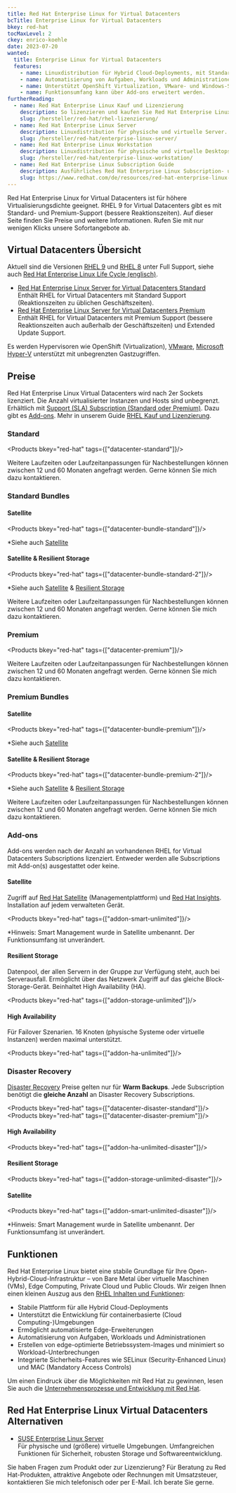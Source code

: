 ```yaml
---
title: Red Hat Enterprise Linux for Virtual Datacenters
bcTitle: Enterprise Linux for Virtual Datacenters
bkey: red-hat
tocMaxLevel: 2
ckey: enrico-koehle
date: 2023-07-20
wanted:
  title: Enterprise Linux for Virtual Datacenters
  features:
    - name: Linuxdistribution für Hybrid Cloud-Deployments, mit Standard oder Premium Support.
    - name: Automatisierung von Aufgaben, Workloads und Administrationen. Unterstützt containerbasierte (Cloud Computing-)Umgebungen.
    - name: Unterstützt OpenShift Virtualization, VMware- und Windows-Server mit unbegrenzten Gastzugriffen.
    - name: Funktionsumfang kann über Add-ons erweitert werden.
furtherReading:
  - name: Red Hat Enterprise Linux Kauf und Lizenzierung
    description: So lizenzieren und kaufen Sie Red Hat Enterprise Linux (RHEL).
    slug: /hersteller/red-hat/rhel-lizenzierung/
  - name: Red Hat Enterprise Linux Server
    description: Linuxdistribution für physische und virtuelle Server.
    slug: /hersteller/red-hat/enterprise-linux-server/
  - name: Red Hat Enterprise Linux Workstation
    description: Linuxdistribution für physische und virtuelle Desktops.
    slug: /hersteller/red-hat/enterprise-linux-workstation/
  - name: Red Hat Enterprise Linux Subscription Guide
    description: Ausführliches Red Hat Enterprise Linux Subscription- und Lizenzierungs-PDF.
    slug: https://www.redhat.com/de/resources/red-hat-enterprise-linux-subscription-guide
---
```




<Intro>

Red Hat Enterprise Linux for Virtual Datacenters ist für höhere Virtualisierungsdichte geeignet. RHEL 9 for Virtual Datacenters gibt es mit Standard- und Premium-Support (bessere Reaktionszeiten). Auf dieser Seite finden Sie Preise und weitere Informationen. Rufen Sie mit nur wenigen Klicks unsere Sofortangebote ab.

</Intro>

<TOC />

## Virtual Datacenters Übersicht

Aktuell sind die Versionen [RHEL 9](https://access.redhat.com/documentation/en-us/red_hat_enterprise_linux/9) und [RHEL 8](https://access.redhat.com/documentation/en-us/red_hat_enterprise_linux/8) unter Full Support, siehe auch [Red Hat Enterprise Linux Life Cycle (englisch)](https://access.redhat.com/support/policy/updates/errata/).

<ArrowList>

- [Red Hat Enterprise Linux Server for Virtual Datacenters Standard](/hersteller/red-hat/enterprise-linux-virtual-datacenters/#standard) <br />
Enthält RHEL for Virtual Datacenters mit Standard Support (Reaktionszeiten zu üblichen Geschäftszeiten).
- [Red Hat Enterprise Linux Server for Virtual Datacenters Premium](/hersteller/red-hat/enterprise-linux-virtual-datacenters/#premium)<br />
Enthält RHEL for Virtual Datacenters mit Premium Support (bessere Reaktionszeiten auch außerhalb der Geschäftszeiten) und Extended Update Support.

<Info>

Es werden Hypervisoren wie OpenShift (Virtualization), [VMware](/hersteller/vmware/), [Microsoft Hyper-V](/hersteller/microsoft/windows-server/) unterstützt mit unbegrenzten Gastzugriffen.

</Info>

</ArrowList>

## Preise

Red Hat Enterprise Linux Virtual Datacenters wird nach 2er Sockets lizenziert. Die Anzahl virtualisierter Instanzen und Hosts sind unbegrenzt. Erhältlich mit [Support (SLA) Subscription (Standard oder Premium)](/hersteller/red-hat/lizenzierung/#vergleich-von-standard-und-premium-support). Dazu gibt es [Add-ons](#add-ons). Mehr in unserem Guide [RHEL Kauf und Lizenzierung](/hersteller/red-hat/rhel-lizenzierung/).

### Standard

<Products bkey="red-hat" tags={["datacenter-standard"]}/>

<Info>

Weitere Laufzeiten oder Laufzeitanpassungen für Nachbestellungen können zwischen 12 und 60 Monaten angefragt werden. Gerne können Sie mich dazu kontaktieren.

</Info>

### Standard Bundles

#### Satellite

<Products bkey="red-hat" tags={["datacenter-bundle-standard"]}/>

*Siehe auch [Satellite](#satellite-2)

#### Satellite & Resilient Storage

<Products bkey="red-hat" tags={["datacenter-bundle-standard-2"]}/>

*Siehe auch [Satellite](#satellite-2) & [Resilient Storage](#resilient-storage)

<Info>

Weitere Laufzeiten oder Laufzeitanpassungen für Nachbestellungen können zwischen 12 und 60 Monaten angefragt werden. Gerne können Sie mich dazu kontaktieren.

</Info>

### Premium

<Products bkey="red-hat" tags={["datacenter-premium"]}/>

<Info>

Weitere Laufzeiten oder Laufzeitanpassungen für Nachbestellungen können zwischen 12 und 60 Monaten angefragt werden. Gerne können Sie mich dazu kontaktieren.

</Info>

### Premium Bundles

#### Satellite

<Products bkey="red-hat" tags={["datacenter-bundle-premium"]}/>

*Siehe auch [Satellite](#satellite-2)

#### Satellite & Resilient Storage

<Products bkey="red-hat" tags={["datacenter-bundle-premium-2"]}/>

*Siehe auch [Satellite](#satellite-2) & [Resilient Storage](#resilient-storage)

<Info>

Weitere Laufzeiten oder Laufzeitanpassungen für Nachbestellungen können zwischen 12 und 60 Monaten angefragt werden. Gerne können Sie mich dazu kontaktieren.

</Info>

### Add-ons

Add-ons werden nach der Anzahl an vorhandenen RHEL for Virtual Datacenters Subscriptions lizenziert. Entweder werden alle Subscriptions mit Add-on(s) ausgestattet oder keine.

#### Satellite

Zugriff auf [Red Hat Satellite](/hersteller/red-hat/satellite/) (Managementplattform) und [Red Hat Insights](https://www.redhat.com/de/technologies/management/insights). Installation auf jedem verwalteten Gerät.

<Products bkey="red-hat" tags={["addon-smart-unlimited"]}/>

*Hinweis: Smart Management wurde in Satellite umbenannt. Der Funktionsumfang ist unverändert.

#### Resilient Storage

Datenpool, der allen Servern in der Gruppe zur Verfügung steht, auch bei Serverausfall. Ermöglicht über das Netzwerk Zugriff auf das gleiche Block-Storage-Gerät. Beinhaltet High Availability (HA).

<Products bkey="red-hat" tags={["addon-storage-unlimited"]}/>

#### High Availability

Für Failover Szenarien. 16 Knoten (physische Systeme oder virtuelle Instanzen) werden maximal unterstützt.

<Products bkey="red-hat" tags={["addon-ha-unlimited"]}/>


### Disaster Recovery

[Disaster Recovery](/hersteller/red-hat/rhel-lizenzierung/#lizenzierung-von-disaster-recovery-bei-rhel) Preise gelten nur für **Warm Backups**. Jede Subscription benötigt die **gleiche Anzahl** an Disaster Recovery Subscriptions.

<Products bkey="red-hat" tags={["datacenter-disaster-standard"]}/>
<Products bkey="red-hat" tags={["datacenter-disaster-premium"]}/>

#### High Availability

<Products bkey="red-hat" tags={["addon-ha-unlimited-disaster"]}/>

#### Resilient Storage

<Products bkey="red-hat" tags={["addon-storage-unlimited-disaster"]}/>

#### Satellite

<Products bkey="red-hat" tags={["addon-smart-unlimited-disaster"]}/>

*Hinweis: Smart Management wurde in Satellite umbenannt. Der Funktionsumfang ist unverändert.

## Funktionen

Red Hat Enterprise Linux bietet eine stabile Grundlage für Ihre Open-Hybrid-Cloud-Infrastruktur – von Bare Metal über virtuelle Maschinen (VMs), Edge Computing, Private Cloud und Public Clouds. Wir zeigen Ihnen einen kleinen Auszug aus den [RHEL Inhalten und Funktionen](https://www.redhat.com/de/technologies/linux-platforms/enterprise-linux):


- Stabile Plattform für alle Hybrid Cloud-Deployments
- Unterstützt die Entwicklung für containerbasierte (Cloud Computing-)Umgebungen
- Ermöglicht automatisierte Edge-Erweiterungen
- Automatisierung von Aufgaben, Workloads und Administrationen
- Erstellen von edge-optimierte Betriebssystem-Images und minimiert so Workload-Unterbrechungen
- Integrierte Sicherheits-Features wie SELinux (Security-Enhanced Linux) und MAC (Mandatory Access Controls)


Um einen Eindruck über die Möglichkeiten mit Red Hat zu gewinnen, lesen Sie auch die [Unternehmensprozesse und Entwicklung mit Red Hat](https://www.redhat.com/de/success-stories).

## Red Hat Enterprise Linux Virtual Datacenters Alternativen

<ArrowList>

- [SUSE Enterprise Linux Server](/hersteller/suse/linux-enterprise-server/)  <br />
Für physische und (größere) virtuelle Umgebungen. Umfangreichen Funktionen für Sicherheit, robusten Storage und Softwareentwicklung.

</ArrowList>

<GetInTouch theme="light">

Sie haben Fragen zum Produkt oder zur Lizenzierung? Für Beratung zu Red Hat-Produkten, attraktive Angebote oder Rechnungen mit Umsatzsteuer, kontaktieren Sie mich telefonisch oder per E-Mail. Ich berate Sie gerne.

</GetInTouch>

